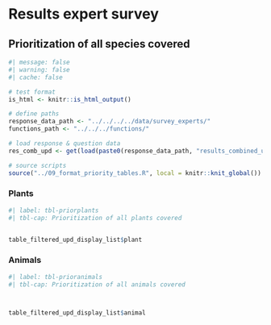 # Results expert survey


::: {.landscape}

## Prioritization of all species covered {#sec-app-prioritization}

```r
#| message: false
#| warning: false
#| cache: false

# test format
is_html <- knitr::is_html_output()

# define paths
response_data_path <- "../../../../data/survey_experts/"
functions_path <- "../../../functions/"

# load response & question data
res_comb_upd <- get(load(paste0(response_data_path, "results_combined_upd.rda")))

# source scripts
source("../09_format_priority_tables.R", local = knitr::knit_global())

```

### Plants

```r
#| label: tbl-priorplants
#| tbl-cap: Prioritization of all plants covered


table_filtered_upd_display_list$plant

```

### Animals

```r
#| label: tbl-prioranimals
#| tbl-cap: Prioritization of all animals covered



table_filtered_upd_display_list$animal

```


:::


